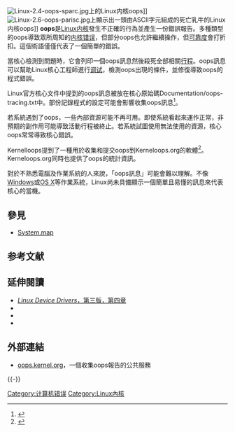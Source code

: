 {{NoteTA|G1=IT}}
[[File:Linux-2.4-oops-sparc.jpg|thumb]]上的Linux内核oops]]
[[Image:Linux-2.6-oops-parisc.jpg|thumb]]上顯示出一頭由ASCII字元組成的死亡乳牛的Linux内核oops]]
'''oops'''是[[Linux内核|Linux内核]]發生不正確的行為並產生一份錯誤報告。多種類型的oops導致眾所周知的[[内核错误|内核错误]]，但部分oops也允許繼續操作，但[[可靠度|可靠度]]會打折扣。這個術語僅僅代表了一個簡單的錯誤。

當核心檢測到問題時，它會列印一個oops訊息然後殺死全部相關[[行程|行程]]。oops訊息可以幫助Linux核心工程師進行[[调试|调试]]，檢測oops出現的條件，並修復導致oops的程式錯誤。

Linux官方核心文件中提到的oops訊息被放在核心原始碼Documentation/oops-tracing.txt中。部份記錄程式的設定可能會影響收集oops訊息<ref>{{cite web|title=Kernel Oops Howto|url=http://madwifi-project.org/wiki/DevDocs/KernelOops|accessdate=2014-07-11|archive-date=2020-08-03|archive-url=https://web.archive.org/web/20200803071136/http://madwifi-project.org/wiki/DevDocs/KernelOops|dead-url=no}}</ref>。 

若系統遇到了oops，一些內部資源可能不再可用。即使系統看起來運作正常，非預期的副作用可能導致活動行程被終止。若系統試圖使用無法使用的資源，核心oops常常導致核心錯誤。

Kernelloops提到了一種用於收集和提交oops到Kerneloops.org的軟體<ref>{{cite web|title=kerneloops(8) - Linux man page|url=http://linux.die.net/man/8/kerneloops|accessdate=2014-07-11|archive-date=2019-09-05|archive-url=https://web.archive.org/web/20190905215157/https://linux.die.net/man/8/kerneloops|dead-url=no}}</ref>。Kerneloops.org同時也提供了oops的統計資訊。

對於不熟悉電腦及作業系統的人來說，「oops訊息」可能會難以理解。不像[[Microsoft_Windows|Windows]]或[[OS_X|OS X]]等作業系統，Linux尚未具備顯示一個簡單且易懂的訊息來代表核心的當機。

==參見==
*[[System.map|System.map]]

== 参考文献 ==
{{Reflist}}

== 延伸閱讀 ==
* [https://web.archive.org/web/20141023012827/http://lwn.net/images/pdf/LDD3/ch04.pdf ''Linux Device Drivers''，第三版，第四章]
*{{cite mailing list 
 |title=Re: what's an OOPS 
 |author=John Bradford 
 |date=2003-03-08 
 |mailinglist=Linux核心郵件列表 
 |url=http://www.ussg.iu.edu/hypermail/linux/kernel/0303.1/0009.html 
 |accessdate=2006-05-22 
 |deadurl=yes 
 |archiveurl=https://web.archive.org/web/20070310214850/http://www.ussg.iu.edu/hypermail/linux/kernel/0303.1/0009.html 
 |archivedate=2007-03-10 
 }}
*{{cite mailing list 
 |title=Re: what's an OOPS 
 |author=Szakacsits Szabolcs 
 |date=2003-03-08 
 |mailinglist=Linux核心郵件列表 
 |url=http://www.ussg.iu.edu/hypermail/linux/kernel/0303.1/0027.html 
 |accessdate=2006-05-22 
 |deadurl=yes 
 |archiveurl=https://web.archive.org/web/20070313235208/http://www.ussg.iu.edu/hypermail/linux/kernel/0303.1/0027.html 
 |archivedate=2007-03-13 
 }}
*{{cite mailing list
 |title        = OOPS report analysis
 |author       = Al Viro
 |date         = 2008-01-14
 |mailinglist  = Linux核心郵件列表
 |url          = http://article.gmane.org/gmane.linux.kernel/624292
 |accessdate   = 2008-01-14
 |archive-url  = https://web.archive.org/web/20080421030623/http://article.gmane.org/gmane.linux.kernel/624292
 |archive-date = 2008-04-21
 |dead-url     = yes
}}

== 外部連結 ==
* [https://web.archive.org/web/20121207175602/http://oops.kernel.org/ oops.kernel.org]，一個收集oops報告的公共服務

{{-}}
{{Linux}}
{{Linux内核}}
{{Error_messages}}
[[Category:计算机错误|Category:计算机错误]]
[[Category:Linux內核|Category:Linux內核]]